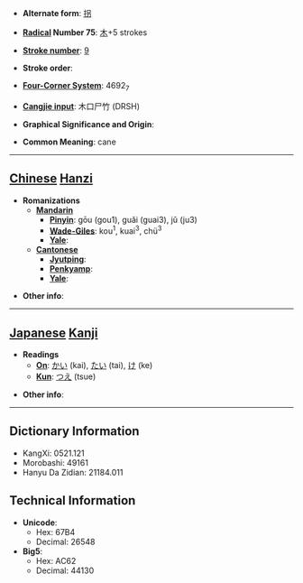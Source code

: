 * '''Alternate form''': [[拐]]

* '''[[Wiktionary:Chinese radical index| Radical]] Number 75''': [[Wiktionary:Chinese radical index 木|木]]+5 strokes

* '''[[Wiktionary:Chinese total strokes index|Stroke number]]''': [[Wiktionary:Chinese total strokes index 9|9]]

* '''Stroke order''': 

* '''[[Wiktionary:Chinese four corner index|Four-Corner System]]''': 4692<sub>7</sub>

* '''[[Wiktionary:Chinese Cangjie index|Cangjie input]]''': 木口尸竹 (DRSH)

* '''Graphical Significance and Origin''': 

* '''Common Meaning''': cane

----

== [[Chinese]] [[Hanzi]] ==

* '''Romanizations'''
** '''[[Mandarin]]'''
*** '''[[Pinyin]]''': gōu (gou1), guǎi (guai3), jǔ (ju3)
*** '''[[Wade-Giles]]''': kou<sup>1</sup>, kuai<sup>3</sup>, chü<sup>3</sup>
*** '''[[Yale]]''': 
** '''[[Cantonese]]'''
*** '''[[Jyutping]]''':
*** '''[[Penkyamp]]''': 
*** '''[[Yale]]''': 

* '''Other info''': 

----

== [[Japanese]] [[Kanji]] ==

* '''Readings'''
** '''[[On]]''': [[かい]] (kai), [[たい]] (tai), [[け]] (ke)
** '''[[Kun]]''': [[つえ]] (tsue)

* '''Other info''':  

----

== Dictionary Information ==

* KangXi: 0521.121
* Morobashi: 49161
* Hanyu Da Zidian: 21184.011

== Technical Information ==

* '''Unicode''':
** Hex: 67B4
** Decimal: 26548
* '''Big5''':
** Hex: AC62
** Decimal: 44130